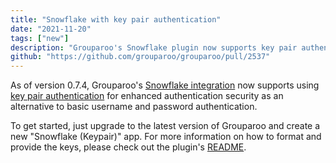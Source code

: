 ```yaml
---
title: "Snowflake with key pair authentication"
date: "2021-11-20"
tags: ["new"]
description: "Grouparoo's Snowflake plugin now supports key pair authentication"
github: "https://github.com/grouparoo/grouparoo/pull/2537"
---
```


As of version 0.7.4, Grouparoo's [Snowflake integration](/integrations/sources/snowflake) now supports using [key pair authentication](https://docs.snowflake.com/en/user-guide/key-pair-auth.html) for enhanced authentication security as an alternative to basic username and password authentication.

To get started, just upgrade to the latest version of Grouparoo and create a new "Snowflake (Keypair)" app. For more information on how to format and provide the keys, please check out the plugin's [README](https://github.com/grouparoo/grouparoo/tree/main/plugins/%40grouparoo/snowflake#notes-on-formatting-your-p8-private-key-when-using-a-snowflake-keypair-app).
